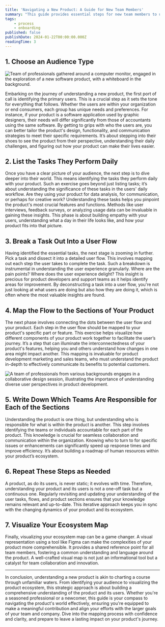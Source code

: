 ```yaml
---
title: 'Navigating a New Product: A Guide for New Team Members'
summary: "This guide provides essential steps for new team members to understand and navigate a new product effectively. It covers audience identification, task analysis, user flow breakdown, product mapping, team responsibilities, and creating a visual ecosystem map.\n"
tags:
    - process
    - onboarding
published: false
publishDate: 2024-01-22T00:00:00.000Z
readingTime: 3
---
```


## 1. Choose an Audience Type

![Team of professionals gathered around a computer monitor, engaged in the exploration of a new software product, with a whiteboard in the background.](navigating-new-product-guide-team-members.jpg)

Embarking on the journey of understanding a new product, the first port of call is identifying the primary users. This is a crucial step as it sets the tone for everything that follows. Whether the users are within your organization or end consumers, each group has unique needs and preferences. For instance, if your product is a software application used by graphic designers, their needs will differ significantly from those of accountants using the same software. By getting to grips with who the users are, you can better tailor the product's design, functionality, and communication strategies to meet their specific requirements. It’s about stepping into their shoes to see the product from their perspective, understanding their daily challenges, and figuring out how your product can make their lives easier.

## 2. List the Tasks They Perform Daily

Once you have a clear picture of your audience, the next step is to dive deeper into their world. This means identifying the tasks they perform daily with your product. Such an exercise goes beyond just listing tasks; it’s about understanding the significance of these tasks in the users' daily workflow. Are they using your product for data analysis, for communication, or perhaps for creative work? Understanding these tasks helps you pinpoint the product's most crucial features and functions. Methods like user interviews, feedback surveys, or analyzing usage data can be invaluable in gaining these insights. This phase is about building empathy with your users, understanding what a day in their life looks like, and how your product fits into that picture.

## 3. Break a Task Out Into a User Flow

Having identified the essential tasks, the next stage is zooming in further. Pick a task and dissect it into a detailed user flow. This involves mapping out each step the user takes to complete the task. Such a breakdown is instrumental in understanding the user experience granularly. Where are the pain points? Where does the user experience delight? This insight is precious for product developers and support teams as it helps identify areas for improvement. By deconstructing a task into a user flow, you're not just looking at what users are doing but also how they are doing it, which is often where the most valuable insights are found.

## 4. Map the Flow to the Sections of Your Product

The next phase involves connecting the dots between the user flow and your product. Each step in the user flow should be mapped to your product's specific part or feature. This exercise helps visualize how different components of your product work together to facilitate the user’s journey. It’s a step that can illuminate the interconnectedness of your product's features, helping you and others understand how changes in one area might impact another. This mapping is invaluable for product development marketing and sales teams, who must understand the product in-depth to effectively communicate its benefits to potential customers.

![A team of professionals from various backgrounds engages in a collaborative design session, illustrating the importance of understanding diverse user perspectives in product development.](navigating-new-product-guide-team-members-2.jpg)

## 5. Write Down Which Teams Are Responsible for Each of the Sections

Understanding the product is one thing, but understanding who is responsible for what is within the product is another. This step involves identifying the teams or individuals accountable for each part of the product. This knowledge is crucial for seamless collaboration and communication within the organization. Knowing who to turn to for specific issues or enhancements can significantly speed up response times and improve efficiency. It’s about building a roadmap of human resources within your product’s ecosystem.

## 6. Repeat These Steps as Needed

A product, as do its users, is never static; it evolves with time. Therefore, understanding your product and its users is not a one-off task but a continuous one. Regularly revisiting and updating your understanding of the user tasks, flows, and product sections ensures that your knowledge remains relevant and up-to-date. This iterative approach keeps you in sync with the changing dynamics of your product and its ecosystem.

## 7. Visualize Your Ecosystem Map

Finally, visualizing your ecosystem map can be a game changer. A visual representation using a tool like Figma can make the complexities of your product more comprehensible. It provides a shared reference point for all team members, fostering a common understanding and language around the product. A well-crafted visual map is not just an informational tool but a catalyst for team collaboration and innovation.

---

In conclusion, understanding a new product is akin to charting a course through unfamiliar waters. From identifying your audience to visualizing the product ecosystem, this strategic approach is about building a comprehensive understanding of the product and its users. Whether you're a seasoned professional or a newcomer, this guide is your compass to navigating the product's world effectively, ensuring you're equipped to make a meaningful contribution and align your efforts with the larger goals of your team and company. Dive into the mapping process with confidence and clarity, and prepare to leave a lasting impact on your product's journey.
